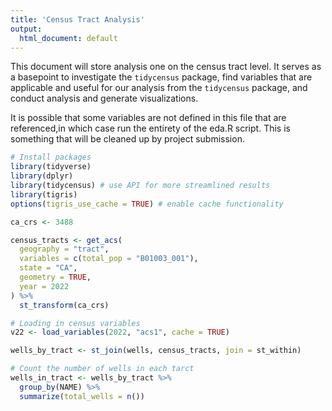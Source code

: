 ```yaml
---
title: 'Census Tract Analysis'
output:
  html_document: default
---
```


This document will store analysis one on the census tract level. It serves as a basepoint to investigate the `tidycensus` package, find variables that are applicable and useful for our analysis from the `tidycensus` package, and conduct analysis and generate visualizations. 

It is possible that some variables are not defined in this file that are referenced,in which case run the entirety of the eda.R script. This is something that will be cleaned up by project submission.

```r
# Install packages
library(tidyverse)
library(dplyr)
library(tidycensus) # use API for more streamlined results
library(tigris)
options(tigris_use_cache = TRUE) # enable cache functionality
```

```r
ca_crs <- 3488

census_tracts <- get_acs(
  geography = "tract",
  variables = c(total_pop = "B01003_001"),
  state = "CA",
  geometry = TRUE,
  year = 2022
) %>%
  st_transform(ca_crs)

# Loading in census variables
v22 <- load_variables(2022, "acs1", cache = TRUE)
```

```r
wells_by_tract <- st_join(wells, census_tracts, join = st_within)

# Count the number of wells in each tarct
wells_in_tract <- wells_by_tract %>%
  group_by(NAME) %>%
  summarize(total_wells = n())
```

